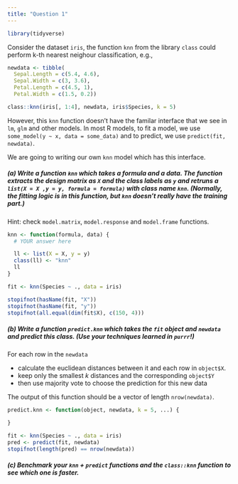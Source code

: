 ```yaml
---
title: "Question 1"
---
```



```r
library(tidyverse)
```
Consider the dataset `iris`, the function `knn` from the library `class` could perform k-th nearest neighour classification, e.g.,

```r
newdata <- tibble(
  Sepal.Length = c(5.4, 4.6), 
  Sepal.Width = c(3, 3.6), 
  Petal.Length = c(4.5, 1),
  Petal.Width = c(1.5, 0.2))

class::knn(iris[, 1:4], newdata, iris$Species, k = 5)
```

However, this `knn` function doesn't have the familar interface that we see in `lm`, `glm` and other models. In most R models, to fit a model, we use `some_model(y ~ x, data = some_data)` and to predict, we use `predict(fit, newdata)`.

We are going to writing our own `knn` model which has this interface.

##### (a) Write a function `knn` which takes a formula and a data. The function extracts the design matrix as `X` and the class labels as `y` and retruns a `list(X = X ,y = y, formula = formula)` with class name `knn`. (Normally, the fitting logic is in this function, but `knn` doesn't really have the training part.)

Hint: check `model.matrix`, `model.response` and `model.frame` functions.


```r
knn <- function(formula, data) {
  # YOUR answer here

  ll <- list(X = X, y = y)
  class(ll) <- "knn"
  ll
}
```

```r
fit <- knn(Species ~ ., data = iris)
```

```r
stopifnot(hasName(fit, "X"))
stopifnot(hasName(fit, "y"))
stopifnot(all.equal(dim(fit$X), c(150, 4)))
```


##### (b) Write a function `predict.knn` which takes the `fit` object and `newdata` and predict this class. (Use your techniques learned in `purrr`!)

For each row in the `newdata`

  - calculate the euclidean distances between it and each row in `object$X`.
  - keep only the smallest $k$ distances and the corresponding `object$Y`
  - then use majority vote to choose the prediction for this new data

The output of this function should be a vector of length `nrow(newdata)`.

```r
predict.knn <- function(object, newdata, k = 5, ...) {

}
```

```r
fit <- knn(Species ~ ., data = iris)
pred <- predict(fit, newdata)
stopifnot(length(pred) == nrow(newdata))
```



##### (c) Benchmark your `knn` + `predict` functions and the `class::knn` function to see which one is faster.

